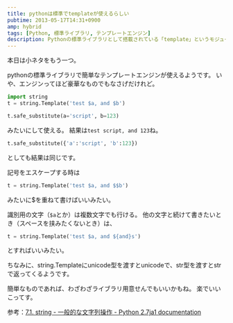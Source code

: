 ```yaml
---
title: pythonは標準でtemplateが使えるらしい
pubtime: 2013-05-17T14:31+0900
amp: hybrid
tags: [Python, 標準ライブラリ, テンプレートエンジン]
description: Pythonの標準ライブラリとして搭載されている「template」というモジュールを使って、簡易的な文字列テンプレートを実現する方法です。
---
```


本日は小ネタをもう一つ。

pythonの標準ライブラリで簡単なテンプレートエンジンが使えるようです。
いや、エンジンってほど豪華なものでもなさげだけれど。

``` python
import string
t = string.Template('test $a, and $b')

t.safe_substitute(a='script', b=123)
```
みたいにして使える。
結果は`test script, and 123`ね。

``` python
t.safe_substitute({'a':'script', 'b':123})
```
としても結果は同じです。

記号をエスケープする時は
``` python
t = string.Template('test $a, and $$b')
```
みたいに$を重ねて書けばいいみたい。

識別用の文字（`$a`とか）は複数文字でも行ける。
他の文字と続けて書きたいとき（スペースを挟みたくないとき）は、
``` python
t = string.Template('test $a, and ${and}s')
```
とすればいいみたい。

ちなみに、string.Templateにunicode型を渡すとunicodeで、str型を渡すとstrで返ってくるようです。

簡単なものであれば、わざわざライブラリ用意せんでもいいかもね。
楽でいいこってす。

参考：[7.1. string - 一般的な文字列操作 - Python 2.7ja1 documentation](http://docs.python.jp/2/library/string.html#string.Template)
